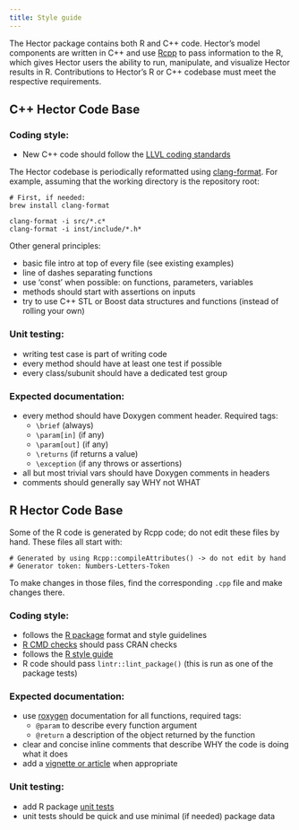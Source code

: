 ```yaml
---
title: Style guide
---
```


The Hector package contains both R and C++ code. Hector's model components are written in C++ and use [Rcpp](https://cran.r-project.org/web/packages/Rcpp/index.html) to pass information to the R, which gives Hector users the ability to run, manipulate, and visualize Hector results in R. Contributions to Hector's R or C++ codebase must meet the respective requirements. 

## C++ Hector Code Base

### Coding style:

- New C++ code should follow the [LLVL coding standards](https://llvm.org/docs/CodingStandards.html)

The Hector codebase is periodically reformatted using [clang-format](https://clang.llvm.org/docs/ClangFormat.html).
For example, assuming that the working directory is the repository root:

```
# First, if needed:
brew install clang-format

clang-format -i src/*.c*
clang-format -i inst/include/*.h*
```

Other general principles:

- basic file intro at top of every file (see existing examples)
- line of dashes separating functions
- use 'const' when possible: on functions, parameters, variables
- methods should start with assertions on inputs
- try to use C++ STL or Boost data structures and functions
    (instead of rolling your own)

### Unit testing:

- writing test case is part of writing code
- every method should have at least one test if possible
- every class/subunit should have a dedicated test group

### Expected documentation:

- every method should have Doxygen comment header. Required tags:
    + `\brief`          (always)
    + `\param[in]`      (if any)
    + `\param[out]`     (if any)
    + `\returns`        (if returns a value)
    + `\exception`      (if any throws or assertions)
- all but most trivial vars should have Doxygen comments in headers
- comments should generally say WHY not WHAT


## R Hector Code Base

Some of the R code is generated by Rcpp code; do not edit these files by hand. These files all start with:   

```
# Generated by using Rcpp::compileAttributes() -> do not edit by hand
# Generator token: Numbers-Letters-Token
```

To make changes in those files, find the corresponding `.cpp` file and make changes there. 


### Coding style:

- follows the [R package](https://r-pkgs.org/) format and style guidelines 
- [R CMD checks](https://kbroman.org/pkg_primer/pages/check.html) should pass CRAN checks 
- follows the [R style guide](http://adv-r.had.co.nz/Style.html)
- R code should pass `lintr::lint_package()` (this is run as one of the package tests)

### Expected documentation:

- use [roxygen](https://cran.r-project.org/web/packages/roxygen2/vignettes/roxygen2.html) documentation for all functions, required tags: 
    + `@param` to describe every function argument 
    + `@return` a description of the object returned by the function 
- clear and concise inline comments that describe WHY the code is doing what it does
- add a [vignette or article](https://usethis.r-lib.org/reference/use_vignette.html) when appropriate

### Unit testing:

- add R package [unit tests](https://testthat.r-lib.org/)
- unit tests should be quick and use minimal (if needed) package data 
